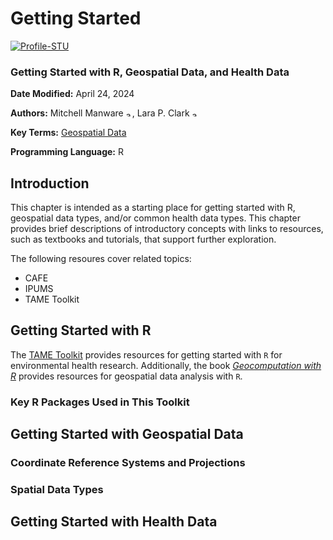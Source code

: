 # Getting Started {#chapter-getting-started}

[![Profile-STU](images/user_profiles/profilestu.svg)](#profilestu)

### Getting Started with R, Geospatial Data, and Health Data {-}

**Date Modified:** April 24, 2024

**Authors:** Mitchell Manware [![author-mm](images/orcid.png){width=10}](https://orcid.org/0009-0003-6440-6106), Lara P. Clark [![author-lpc](images/orcid.png){width=10}](https://orcid.org/0000-0001-6940-5442)

**Key Terms:** [Geospatial Data](#def-geospatial-data)

**Programming Language:** R

## Introduction

This chapter is intended as a starting place for getting started with R, geospatial data types, and/or common health data types. This chapter provides brief descriptions of introductory concepts with links to resources, such as textbooks and tutorials, that support further exploration.

The following resoures cover related topics: 

- CAFE
- IPUMS
- TAME Toolkit

## Getting Started with R

The [TAME Toolkit](https://uncsrp.github.io/Data-Analysis-Training-Modules/) provides resources for getting started with `R` for environmental health research. Additionally, the book [*Geocomputation with R*](https://r.geocompx.org/) provides resources for geospatial data analysis with `R`. 

### Key R Packages Used in This Toolkit

## Getting Started with Geospatial Data

### Coordinate Reference Systems and Projections

### Spatial Data Types

## Getting Started with Health Data



